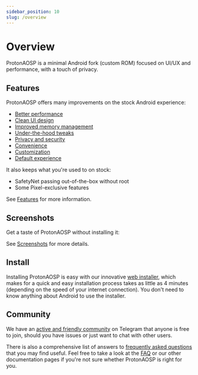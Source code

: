 ```yaml
---
sidebar_position: 10
slug: /overview
---
```



# Overview

ProtonAOSP is a minimal Android fork (custom ROM) focused on UI/UX and performance, with a touch of privacy.

## Features

ProtonAOSP offers many improvements on the stock Android experience:

- [Better performance](features.md#performance)
- [Clean UI design](features.md#ui)
- [Improved memory management](features.md#memory)
- [Under-the-hood tweaks](features.md#tweaks)
- [Privacy and security](features.md#privacy)
- [Convenience](features.md#convenience)
- [Customization](features.md#customization)
- [Default experience](features.md#defaults)

It also keeps what you're used to on stock:

- SafetyNet passing out-of-the-box without root
- Some Pixel-exclusive features

See [Features](features.md) for more information.

## Screenshots

Get a taste of ProtonAOSP without installing it:

<Screenshots>
  <Screenshot name="sys-ui-lock-screen" alt="Lock screen" />
  <Screenshot name="sys-ui-notif-light" alt="Notification shade, light" />
  <Screenshot name="sys-ui-notif-dark" alt="Notification shade, dark" />
  <Screenshot name="sys-ui-qs-dark" alt="Quick settings, dark" />
</Screenshots>

See [Screenshots](screenshots.mdx) for more details.

## Install

Installing ProtonAOSP is easy with our innovative [web installer](../getting-started/install/web.mdx), which makes for a quick and easy installation process takes as little as 4 minutes (depending on the speed of your internet connection). You don't need to know anything about Android to use the installer.

## Community

We have an [active and friendly community](community.md) on Telegram that anyone is free to join, should you have issues or just want to chat with other users.

There is also a comprehensive list of answers to [frequently asked questions](faq.md) that you may find useful. Feel free to take a look at the [FAQ](faq.md) or our other documentation pages if you're not sure whether ProtonAOSP is right for you.
